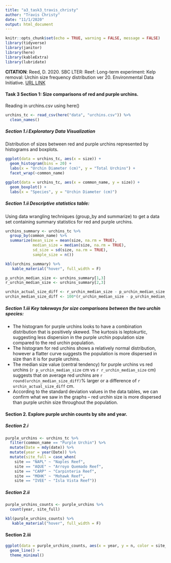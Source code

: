 ```yaml
---
title: "a3_task3_travis_christy"
author: "Travis Christy"
date: "11/1/2020"
output: html_document
---
```


```r
knitr::opts_chunk$set(echo = TRUE, warning = FALSE, message = FALSE)
library(tidyverse)
library(janitor)
library(here)
library(kableExtra)
library(lubridate)
```


**CITATION**: Reed, D. 2020. SBC LTER: Reef: Long-term experiment: Kelp removal: Urchin size frequency distribution ver 20. Environmental Data Initiative. [URL LINK](https://doi.org/10.6073/pasta/5a1e9ef03aa47bd2225c0bb98a02a63b) 


#### Task 3 Section 1: Size comparisons of red and purple urchins.

Reading in urchins.csv using here()

```r
urchins_tc <- read_csv(here("data", "urchins.csv")) %>% 
  clean_names()
```

##### Section 1.i Exploratory Data Visualization

Distribution of sizes between red and purple urchins represented by histograms and boxplots.

```r
ggplot(data = urchins_tc, aes(x = size)) +
  geom_histogram(bins = 20) +
  labs(x = "Urchin Diameter (cm)", y = "Total Urchins") +
  facet_wrap(~common_name)
```


```r
ggplot(data = urchins_tc, aes(x = common_name, y = size)) +
  geom_boxplot() +
  labs(x = "Species", y = "Urchin Diameter (cm)")
```


##### Section 1.ii Descriptive statistics table:

Using data wrangling techniques (group_by and summarize) to get a data set containing summary statistics for red and purple urchins.

```r
urchins_summary <- urchins_tc %>% 
  group_by(common_name) %>% 
  summarize(mean_size = mean(size, na.rm = TRUE),
            median_size = median(size, na.rm = TRUE),
            sd_size = sd(size, na.rm = TRUE),
            sample_size = n())

kbl(urchins_summary) %>% 
   kable_material("hover", full_width = F)

p_urchin_median_size <- urchins_summary[1,3]
r_urchin_median_size <- urchins_summary[2,3]

urchin_actual_size_diff <- r_urchin_median_size - p_urchin_median_size
urchin_median_size_diff <- 100*(r_urchin_median_size - p_urchin_median_size)/r_urchin_median_size
```

##### Section 1.iii Key takeways for size comparisons between the two urchin species:

- The histogram for purple urchins looks to have a combination distribution that is positively skewed. The kurtosis is leptokurtic, suggesting less dispersion in the purple urchin population size compared to the red urchin population.
- The histogram for red urchins shows a relatively normal distribution, however a flatter curve suggests the population is more dispersed in size than it is for purple urchins.
- The median size value (central tendency) for purple urchins vs red urchins (`r p_urchin_median_size` cm vs `r r_urchin_median_size` cm) suggests that on average red urchins are `r round(urchin_median_size_diff)`% larger or a difference of `r urchin_actual_size_diff` cm.
- According to the standard deviation values in the data tables, we can confirm what we saw in the graphs -- red urchin size is more dispersed than purple urchin size throughout the population.


#### Section 2. Explore purple urchin counts by site and year.

##### Section 2.i

```r
purple_urchins <- urchins_tc %>% 
  filter(common_name == "Purple Urchin") %>% 
  mutate(Date = mdy(date)) %>% 
  mutate(year = year(Date)) %>% 
  mutate(site_full = case_when(
    site == "NAPL" ~ "Naples Reef",
    site == "AQUE" ~ "Arroyo Quemado Reef",
    site == "CARP" ~ "Carpinteria Reef",
    site == "MOHK" ~ "Mohawk Reef",
    site == "IVEE" ~ "Isla Vista Reef"))
```

##### Section 2.ii

```r
purple_urchins_counts <- purple_urchins %>% 
  count(year, site_full)

kbl(purple_urchins_counts) %>% 
   kable_material("hover", full_width = F)
```

#### Section 2.iii

```r
ggplot(data = purple_urchins_counts, aes(x = year, y = n, color = site_full)) +
  geom_line() +
  theme_minimal()
```











